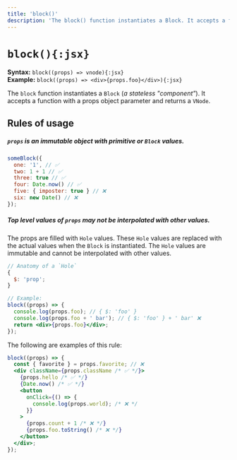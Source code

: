 ```yaml
---
title: 'block()'
description: 'The block() function instantiates a Block. It accepts a function with a props object parameter and returns a VNode.'
---
```


# `block(){:jsx}`

**Syntax:** `block((props) => vnode){:jsx}`\
**Example:** `block((props) => <div>{props.foo}</div>){:jsx}`

The `block` function instantiates a `Block` (_a stateless "component"_). It accepts a function with a props object parameter and returns a `VNode`.

## Rules of usage

##### `props` is an immutable object with primitive or `Block` values.

```jsx
someBlock({
  one: '1', // ✅
  two: 1 + 1 // ✅
  three: true // ✅
  four: Date.now() // ✅
  five: { imposter: true } // ❌
  six: new Date() // ❌
});
```

##### Top level values of `props` may not be interpolated with other values.

The props are filled with `Hole` values. These `Hole` values are replaced with the actual values when the `Block` is instantiated. The `Hole` values are immutable and cannot be interpolated with other values.

```jsx
// Anatomy of a `Hole`
{
  $: 'prop';
}

// Example:
block((props) => {
  console.log(props.foo); // { $: 'foo' }
  console.log(props.foo + ' bar'); // { $: 'foo' } + ' bar' ❌
  return <div>{props.foo}</div>;
});
```

The following are examples of this rule:

```jsx
block((props) => {
  const { favorite } = props.favorite; // ❌
  <div className={props.className /* ✅ */}>
    {props.hello /* ✅ */}
    {Date.now() /* ✅ */}
    <button
      onClick={() => {
        console.log(props.world); /* ❌ */
      }}
    >
      {props.count + 1 /* ❌ */}
      {props.foo.toString() /* ❌ */}
    </button>
  </div>;
});
```
